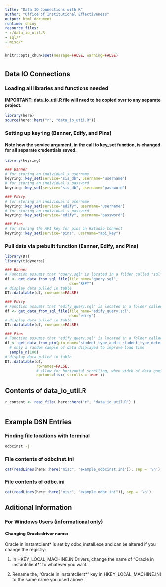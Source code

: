 ```yaml
---
title: "Data IO Connections with R"
author: "Office of Institutional Effectiveness"
output: html_document
runtime: shiny
resource_files:
- r/data_io_util.R
- sql/*
- misc/*
---
```


```r
knitr::opts_chunk$set(message=FALSE, warning=FALSE)
```

# {.tabset}

## Data IO Connections 

### Loading all libraries and functions needed
#### IMPORTANT: data_io_util.R file will need to be copied over to any separate project.
```r
library(here)
source(here::here("r", "data_io_util.R"))
```

### Setting up keyring (Banner, Edify, and Pins)
#### Note how the service argument, in the call to key_set function, is changed for all separate credentials saved.
```r
library(keyring)

### Banner
# for storing an individual's username
keyring::key_set(service="sis_db", username="username")
# for storing an individual's password
keyring::key_set(service="sis_db", username="password")

### Edify
# for storing an individual's username
keyring::key_set(service="edify", username="username")
# for storing an individual's password
keyring::key_set(service="edify", username="password")

### Pins
# for storing the API key for pins on RStudio Connect
keyring::key_set(service="pins", username="api_key")

```

### Pull data via prebuilt function (Banner, Edify, and Pins)
```r
library(DT)
library(tidyverse)

### Banner
# Function assumes that "query.sql" is located in a folder called "sql".
df <- get_data_from_sql_file(file_name="query.sql",
                             dsn="REPT")
# display data pulled in table
DT::datatable(df, rownames=FALSE)

### Edify
# Function assumes that "edify_query.sql" is located in a folder called "sql".
df <- get_data_from_sql_file(file_name="edify_query.sql",
                             dsn="edify")
# display data pulled in table
DT::datatable(df, rownames=FALSE)

### Pins
# Function assumes that "edify_query.sql" is located in a folder called "sql".
df <- get_data_from_pin(pin_name="student_type_audit_student_type_determination_variables_pin") %>%
  # only a random sample of data displayed to improve load time
  sample_n(100)
# display data pulled in table
DT::datatable(df, 
              rownames=FALSE,
              # allow for horizontal scrolling, when width of data goes off page
              options=list( scrollX = TRUE ))


```


## Contents of data_io_util.R
```r
r_content <- read_file( here::here("r", "data_io_util.R") )
```
```r
```


## Example DSN Entries

### Finding file locations with terminal
```bash
odbcinst -j
```
### File contents of odbcinst.ini
```r
cat(readLines(here::here("misc", "example_odbcinst.ini")), sep = '\n')
```

### File contents of odbc.ini
```r
cat(readLines(here::here("misc", "example_odbc.ini")), sep = '\n')
```


## Aditional Information

### For Windows Users (informational only)
#### Changing Oracle driver name:
Oracle in instantclient* is set by odbc_install.exe and can be altered if you change the registry:

1. In HKEY_LOCAL_MACHINE\SOFTWARE\ODBC\ODBCINST.INI\ODBC Drivers, change the name of "Oracle in instantclient*" to whatever you want.

2. Rename the, "Oracle in instantclient*" key in HKEY_LOCAL_MACHINE\SOFTWARE\ODBC\ODBCINST.INI to the same name you used above.

\
\
